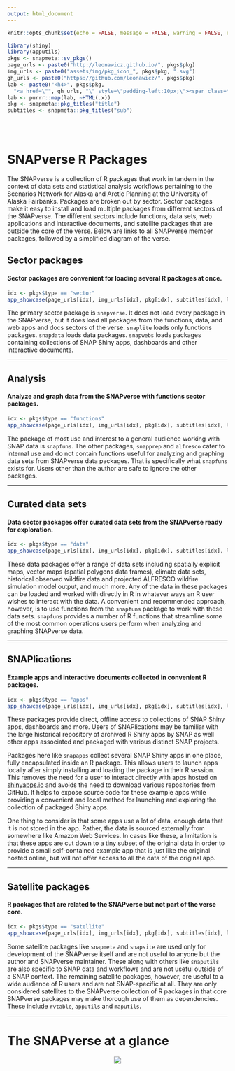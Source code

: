 ```yaml
---
output: html_document
---
```


```r
knitr::opts_chunk$set(echo = FALSE, message = FALSE, warning = FALSE, error = FALSE, tidy = TRUE)
```

```r
library(shiny)
library(apputils)
pkgs <- snapmeta::sv_pkgs()
page_urls <- paste0("http://leonawicz.github.io/", pkgs$pkg)
img_urls <- paste0("assets/img/pkg_icon_", pkgs$pkg, ".svg")
gh_urls <- paste0("https://github.com/leonawicz/", pkgs$pkg)
lab <- paste0("<h4>", pkgs$pkg,
  "<a href=\"", gh_urls, "\" style=\"padding-left:10px;\"><span class=\"fa fa-github fa-lg\"></span></a></h4>")
lab <- purrr::map(lab, ~HTML(.x))
pkg <- snapmeta::pkg_titles("title")
subtitles <- snapmeta::pkg_titles("sub")
```

<br><br>

# SNAPverse R Packages {.tabset .tabset-fade}

The SNAPverse is a collection of R packages that work in tandem in the context of data sets and statistical analysis workflows pertaining to the Scenarios Network for Alaska and Arctic Planning at the University of Alaska Fairbanks. Packages are broken out by sector.
Sector packages make it easy to install and load multiple packages from different sectors of the SNAPverse.
The different sectors include functions, data sets, web applications and interactive documents, and satellite packages that are outside the core of the verse. Below are links to all SNAPverse member packages, followed by a simplified diagram of the verse.

## Sector packages

#### Sector packages are convenient for loading several R packages at once.

```r
idx <- pkgs$type == "sector"
app_showcase(page_urls[idx], img_urls[idx], pkg[idx], subtitles[idx], lab[idx], new_window = FALSE)
```

The primary sector package is `snapverse`. It does not load every package in the SNAPverse, but it does load all
packages from the functions, data, and web apps and docs sectors of the verse.
`snaplite` loads only functions packages. `snapdata` loads data packages.
`snapwebs` loads packages containing collections of SNAP Shiny apps, dashboards and other interactive documents.

<hr>

## Analysis

#### Analyze and graph data from the SNAPverse with functions sector packages.

```r
idx <- pkgs$type == "functions"
app_showcase(page_urls[idx], img_urls[idx], pkg[idx], subtitles[idx], lab[idx], new_window = FALSE)
```

The package of most use and interest to a general audience working with SNAP data is `snapfuns`.
The other packages, `snapprep` and `alfresco` cater to internal use and do not contain functions useful for
analyzing and graphing data sets from SNAPverse data packages. That is specifically what `snapfuns` exists for.
Users other than the author are safe to ignore the other packages.

<hr>

## Curated data sets

#### Data sector packages offer curated data sets from the SNAPverse ready for exploration.

```r
idx <- pkgs$type == "data"
app_showcase(page_urls[idx], img_urls[idx], pkg[idx], subtitles[idx], lab[idx], new_window = FALSE)
```

These data packages offer a range of data sets including spatially explicit maps, vector maps (spatial polygons data frames),
climate data sets, historical observed wildfire data and projected ALFRESCO wildfire simulation model output, and much more.
Any of the data in these packages can be loaded and worked with directly in R in whatever ways an R user wishes to interact with the data.
A convenient and recommended approach, however, is to use functions from the `snapfuns` package to work with these data sets.
`snapfuns` provides a number of R functions that streamline some of the most common operations users perform when analyzing
and graphing SNAPverse data.

<hr>

## SNAPlications

#### Example apps and interactive documents collected in convenient R packages.

```r
idx <- pkgs$type == "apps"
app_showcase(page_urls[idx], img_urls[idx], pkg[idx], subtitles[idx], lab[idx], new_window = FALSE)
```

These packages provide direct, offline access to collections of SNAP Shiny apps, dashboards and more.
Users of SNAPlications may be familiar with the large historical repository of archived R Shiny apps by SNAP as well
other apps associated and packaged with various distinct SNAP projects.

Packages here like `snapapps` collect several SNAP Shiny apps in one place, fully encapsulated inside an R package.
This allows users to launch apps locally after simply installing and loading the package in their R session.
This removes the need for a user to interact directly with apps hosted on [shinyapps.io](http://shinyapps.io/)
and avoids the need to download various repositories from GitHub.
It helps to expose source code for these example apps while providing a convenient and local method for launching 
and exploring the collection of packaged Shiny apps.

One thing to consider is that some apps use a lot of data, enough data that it is not stored in the app.
Rather, the data is sourced externally from somewhere like Amazon Web Services.
In cases like these, a limitation is that these apps are cut down to a tiny subset of the original data
in order to provide a small self-contained example app that is just like the original hosted online, but will not offer
access to all the data of the original app.

<hr>

## Satellite packages

#### R packages that are related to the SNAPverse but not part of the verse core.

```r
idx <- pkgs$type == "satellite"
app_showcase(page_urls[idx], img_urls[idx], pkg[idx], subtitles[idx], lab[idx], new_window = FALSE)
```

Some satellite packages like `snapmeta` and `snapsite` are used only for development of the SNAPverse itself and are not useful to anyone but the author and SNAPverse maintainer.
These along with others like `snaputils` are also specific to SNAP data and workflows and are not useful outside of a SNAP context.
The remaining satellite packages, however, are useful to a wide audience of R users and are not SNAP-specific at all.
They are only considered satellites to the SNAPverse collection of R packages in that core SNAPverse packages may make thorough use of them
as dependencies.
These include `rvtable`, `apputils` and `maputils`.

<hr>

# The SNAPverse at a glance

<p style="text-align:center;"><img src="assets/img/sv_all.svg"></p><br>
